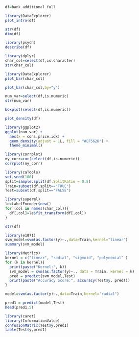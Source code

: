 ```{r}
df=bank_additional_full
```


```{r}
library(DataExplorer)
plot_intro(df)
```


```{r}
str(df)
dim(df)
```
```{r}
library(psych)
describe(df)
```

```{r}
library(dplyr)
char_col=select(df,is.character)
str(char_col)
```


```{r}
library(DataExplorer)
plot_bar(char_col)
```


```{r}
plot_bar(char_col,by="y")
```
```{r}
num_var=select(df,is.numeric)
str(num_var)
```



```{r}
boxplot(select(df,is.numeric))
```


```{r}
plot_density(df)
```
```{r}
library(ggplot2)
ggplot(num_var) +
  aes(x = cons.price.idx) +
  geom_density(adjust = 1L, fill = "#EF562D") +
  theme_minimal()
```


```{r}
library(corrplot)
my_corr=cor(select(df,is.numeric))
corrplot(my_corr)
```
```{r}
library(caTools)
set.seed(100)
split=sample.split(df,SplitRatio = 0.8)
Train=subset(df,split=="TRUE")
Test=subset(df,split=="FALSE")
```


```{r}
library(superml)
le=LabelEncoder$new()
for (col in names(char_col)){
  df[,col]=le$fit_transform(df[,col])
}
```
```{r}
str(df)
```


```{r}
library(e1071)
svm_model=svm(as.factor(y)~.,data=Train,kernel="linear")
summary(svm_model)
```


```{r}
library(Metrics)
kernel = c("linear", "radial", "sigmoid", "polynomial" )
for (k in kernel){
  print(paste("Kernel:", k))
  svm_model = svm(as.factor(y)~., data = Train, kernel = k)
  pred = predict(svm_model,Test)
  print(paste("Accuracy Score:", accuracy(Test$y, pred)))
}
```


```{r}
model=svm(as.factor(y)~.,data=Train,kernel="radial")
```


```{r}
pred1 = predict(model,Test)
head(pred1,5)
```


```{r}
library(caret)
library(InformationValue)
confusionMatrix(Test$y,pred1)
table(Test$y,pred1)
```


